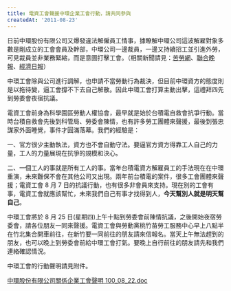 ```yaml
---
title: 電資工會聲援中環企業工會行動，請共同參與
createdAt: '2011-08-23'
---
```


日前中環股份有限公司又爆發違法解僱員工情事，據瞭解中環公司這波解雇對象多數是剛成立的工會會員及幹部，中環公司一邊裁員，一邊又持續招工並引進外勞，可見裁員並非業務緊縮，而是意圖打擊工會。（相關新聞請見：[苦勞網](https://www.coolloud.org.tw/node/63565)、[聯合晚報](http://udn.com/NEWS/FINANCE/FIN3/6534175.shtml)、[經濟日報](http://udn.com/NEWS/FINANCE/FIN10/6535484.shtml)）

中環工會除與公司進行調解，也申請不當勞動行為裁決，但目前中環資方的態度則是以拖待變，逼工會撐不下去自己解散。因此中環工會打算主動出擊，這禮拜四先到勞委會夜宿抗議。

電資工會前身為科學園區勞動人權協會，最早就是始於台積電自救會抗爭行動。當時台積自救會先後到科管局、勞委會陳情，也有許多勞工團體來聲援，最後到張忠謀家外面睡覺，事件才圓滿落幕。我們的經驗是：

一、官方很少主動執法，資方也不會自動守法。要逼官方資方得靠工人自己的力量，工人的力量展現在抗爭的規模和決心。

二、一個工人的事就是所有工人的事。當年台積電資方解雇員工的手法現在在中環重演，未來難保不會在其他公司又出現。兩年前台積電的案件，很多工會團體來聲援；電資工會 8 月 7 日的抗議行動，也有很多非會員來支持。現在別的工會有事，電資工會就應該幫忙，未來我們自己有事才找得到人，**今天幫別人就是明天幫自己**。

中環工會將於 8 月 25 日(星期四)上午十點到勞委會前陳情抗議，之後開始夜宿勞委會，請各位朋友一同來聲援。電資工會與勞動黨桃竹苗勞工服務中心早上八點半在竹北集合開車前往，在新竹要一同前往的朋友請來信報名。當天上午無法趕到的朋友，也可以晚上到勞委會前給中環工會打氣。要晚上自行前往的朋友請先和我們連絡確認情況。

中環工會的行動聲明請見附件。

[中環股份有限公司關係企業工會聲明 100_08_22.doc](https://docs.google.com/viewer?a=v&pid=sites&srcid=ZGVmYXVsdGRvbWFpbnxzY2lwbGFyfGd4OjVmMzVmZmE3YmJiZTZjOTM)
